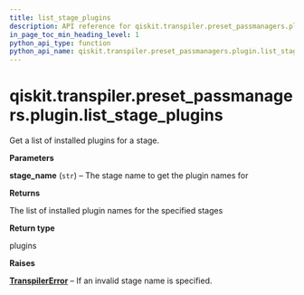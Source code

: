 ```yaml
---
title: list_stage_plugins
description: API reference for qiskit.transpiler.preset_passmanagers.plugin.list_stage_plugins
in_page_toc_min_heading_level: 1
python_api_type: function
python_api_name: qiskit.transpiler.preset_passmanagers.plugin.list_stage_plugins
---
```


# qiskit.transpiler.preset\_passmanagers.plugin.list\_stage\_plugins

<Function id="qiskit.transpiler.preset_passmanagers.plugin.list_stage_plugins" github="https://github.com/qiskit/qiskit/tree/stable/0.22/qiskit/transpiler/preset_passmanagers/plugin.py" signature="list_stage_plugins(stage_name)">
  Get a list of installed plugins for a stage.

  **Parameters**

  **stage\_name** (`str`) – The stage name to get the plugin names for

  **Returns**

  The list of installed plugin names for the specified stages

  **Return type**

  plugins

  **Raises**

  [**TranspilerError**](qiskit.transpiler.TranspilerError "qiskit.transpiler.TranspilerError") – If an invalid stage name is specified.
</Function>

